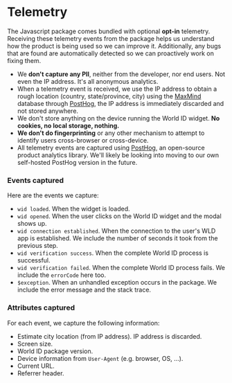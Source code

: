 # Telemetry

The Javascript package comes bundled with optional **opt-in** telemetry. Receiving these telemetry events from the package helps us understand how the product is being used so we can improve it. Additionally, any bugs that are found are automatically detected so we can proactively work on fixing them.

- We **don't capture any PII**, neither from the developer, nor end users. Not even the IP address. It's all anonymous analytics.
- When a telemetry event is received, we use the IP address to obtain a rough location (country, state/province, city) using the [MaxMind](https://github.com/maxmind) database through [PostHog][posthog], the IP address is immediately discarded and not stored anywhere.
- We don't store anything on the device running the World ID widget. **No cookies, no local storage, nothing.**
- **We don't do fingerprinting** or any other mechanism to attempt to identify users cross-browser or cross-device.
- All telemetry events are captured using [PostHog](https://github.com/posthog/posthog), an open-source product analytics library. We'll likely be looking into moving to our own self-hosted PostHog version in the future.

### Events captured

Here are the events we capture:

- `wid loaded`. When the widget is loaded.
- `wid opened`. When the user clicks on the World ID widget and the modal shows up.
- `wid connection established`. When the connection to the user's WLD app is established. We include the number of seconds it took from the previous step.
- `wid verification success`. When the complete World ID process is successful.
- `wid verification failed`. When the complete World ID process fails. We include the `errorCode` here too.
- `$exception`. When an unhandled exception occurs in the package. We include the error message and the stack trace.

### Attributes captured

For each event, we capture the following information:

- Estimate city location (from IP address). IP address is discarded.
- Screen size.
- World ID package version.
- Device information from `User-Agent` (e.g. browser, OS, ...).
- Current URL.
- Referrer header.

[posthog]: https://github.com/posthog/posthog
